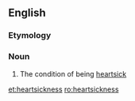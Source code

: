 ==English==

===Etymology===
{{suffix|en|heartsick|ness}}

===Noun===
{{en-noun|-|es}}

# The condition of being [[heartsick]]

[[et:heartsickness]]
[[ro:heartsickness]]